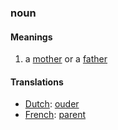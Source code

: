 ===noun===
====Meanings====
#a [[mother]] or a [[father]]
====Translations====
*[[Dutch]]: [[ouder]]
*[[French]]: [[parent]]